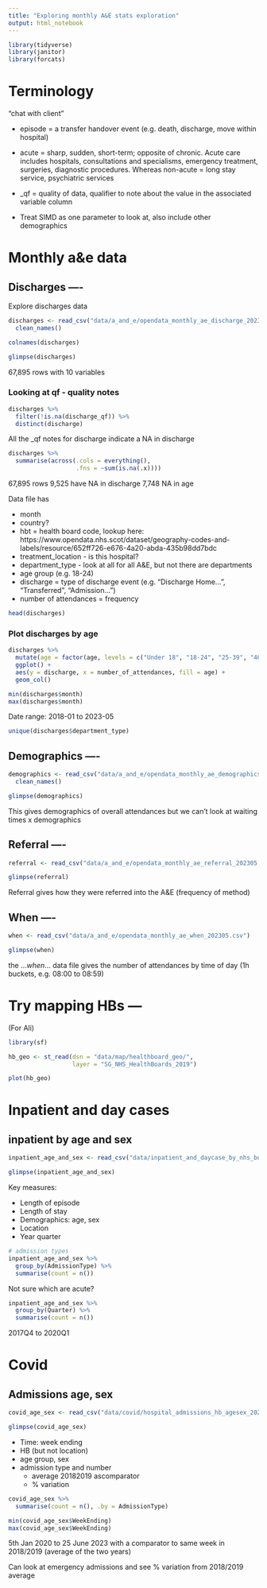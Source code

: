 ```yaml
---
title: "Exploring monthly A&E stats exploration"
output: html_notebook
---
```


```r
library(tidyverse)
library(janitor)
library(forcats)
```

# Terminology

"chat with client"

* episode = a transfer handover event (e.g. death, discharge, move within hospital)
* acute = sharp, sudden, short-term; opposite of chronic. Acute care includes hospitals, consultations and specialisms, emergency treatment, surgeries, diagnostic procedures. Whereas non-acute = long stay service, psychiatric services

* _qf = quality of data, qualifier to note about the value in the associated variable column
* Treat SIMD as one parameter to look at, also include other demographics


# Monthly a&e data

## Discharges ----

Explore discharges data

```r
discharges <- read_csv("data/a_and_e/opendata_monthly_ae_discharge_202305.csv") %>% 
  clean_names()
```
```r
colnames(discharges)
```

```r
glimpse(discharges)
```

67,895 rows with 10 variables


### Looking at qf - quality notes

```r
discharges %>% 
  filter(!is.na(discharge_qf)) %>% 
  distinct(discharge)
```
All the _qf notes for discharge indicate a NA in discharge

```r
discharges %>% 
  summarise(across(.cols = everything(),
                   .fns = ~sum(is.na(.x))))
```

67,895 rows 
9,525 have NA in discharge
7,748 NA in age

Data file has 

* month
* country?
* hbt = health board code, lookup here: https://www.opendata.nhs.scot/dataset/geography-codes-and-labels/resource/652ff726-e676-4a20-abda-435b98dd7bdc 
* treatment_location - is this hospital?
* department_type - look at all for all A&E, but not there are departments
* age group (e.g. 18-24)
* discharge = type of discharge event (e.g. "Discharge Home...", "Transferred", "Admission...")
* number of attendances = frequency

```r
head(discharges)
```

### Plot discharges by age

```r
discharges %>% 
  mutate(age = factor(age, levels = c("Under 18", "18-24", "25-39", "40-64", "65-74", "75 plus", NA_character_))) %>% 
  ggplot() +
  aes(y = discharge, x = number_of_attendances, fill = age) +
  geom_col()
```

```r
min(discharges$month)
max(discharges$month)
```

Date range: 2018-01 to 2023-05

```r
unique(discharges$department_type)
```

## Demographics ----

```r
demographics <- read_csv("data/a_and_e/opendata_monthly_ae_demographics_202305.csv") %>% 
  clean_names()
```

```r
glimpse(demographics)
```

This gives demographics of overall attendances but we can't look at waiting times x demographics 

## Referral ----

```r
referral <- read_csv("data/a_and_e/opendata_monthly_ae_referral_202305.csv")
```

```r
glimpse(referral)
```

Referral gives how they were referred into the A&E (frequency of method)

## When ----

```r
when <- read_csv("data/a_and_e/opendata_monthly_ae_when_202305.csv")
```

```r
glimpse(when)
```

the ..._when_... data file gives the number of attendances by time of day (1h buckets, e.g. 08:00 to 08:59)


# Try mapping HBs ---

(For Ali)

```r
library(sf)
```

```r
hb_geo <- st_read(dsn = "data/map/healthboard_geo/",
                  layer = "SG_NHS_HealthBoards_2019")
```

```r
plot(hb_geo)
```



# Inpatient and day cases

## inpatient by age and sex

```r
inpatient_age_and_sex <- read_csv("data/inpatient_and_daycase_by_nhs_board_of_treatment_age_and_sex.csv")
```

```r
glimpse(inpatient_age_and_sex)
```

Key measures:

* Length of episode
* Length of stay
* Demographics: age, sex
* Location
* Year quarter

```r
# admission types
inpatient_age_and_sex %>% 
  group_by(AdmissionType) %>% 
  summarise(count = n())
```

Not sure which are acute? 

```r
inpatient_age_and_sex %>% 
  group_by(Quarter) %>% 
  summarise(count = n())
```

2017Q4 to 2020Q1


# Covid

## Admissions age, sex

```r
covid_age_sex <- read_csv("data/covid/hospital_admissions_hb_agesex_20230706.csv")
```

```r
glimpse(covid_age_sex)
```

* Time: week ending
* HB (but not location)
* age group, sex
* admission type and number
  * average 20182019 ascomparator
  * % variation
  
```r
covid_age_sex %>% 
  summarise(count = n(), .by = AdmissionType)
```

```r
min(covid_age_sex$WeekEnding)
max(covid_age_sex$WeekEnding)
```

5th Jan 2020 to 25 June 2023
with a comparator to same week in 2018/2019 (average of the two years)

Can look at emergency admissions and see % variation from 2018/2019 average


